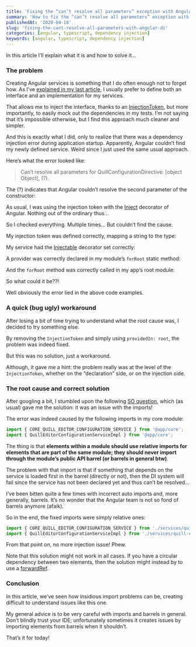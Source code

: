 ```yaml
---
title: 'Fixing the “can’t resolve all parameters” exception with Angular DI'
summary: 'How to fix the “can’t resolve all parameters” exception with Angular'
publishedAt: '2020-04-18'
slug: 'fixing-the-cant-resolve-all-parameters-with-angular-di'
categories: [angular, typescript, dependency injection]
keywords: [angular, typescript, dependency injection]
---
```


In this article I’ll explain what it is and how to solve it…

### The problem

Creating Angular services is something that I do often enough not to forget how. As I’ve [explained in my last article](https://medium.com/@dSebastien/dynamically-customizing-quill-ngx-quill-editors-in-an-angular-application-b81c75bc4a6), I usually prefer to define both an interface and an implementation for my services.

That allows me to inject the interface, thanks to an [InjectionToken](https://angular.io/api/core/InjectionToken), but more importantly, to easily mock out the dependencies in my tests. I’m not saying that it’s impossible otherwise, but I find this approach much cleaner and simpler.

And this is exactly what I did, only to realize that there was a dependency injection error during application startup. Apparently, Angular couldn’t find my newly defined service. Weird since I just used the same usual approach.

Here’s what the error looked like:

> Can’t resolve all parameters for QuillConfigurationDirective: [object Object], (?).

The (?) indicates that Angular couldn’t resolve the second parameter of the constructor:

<Gist gistLink="dsebastien/defdce4947a28c2f753a062b93919b6d" />

As usual, I was using the injection token with the [Inject](https://angular.io/api/core/inject) decorator of Angular. Nothing out of the ordinary thus…

So I checked everything. Multiple times… But couldn’t find the cause.

My injection token was defined correctly, mapping a string to the type:

<Gist gistLink="dsebastien/bc7ba2e410cdbbdc52052b07ae25f5cb" />

My service had the [Injectable](https://angular.io/api/core/Injectable) decorator set correctly:

<Gist gistLink="dsebastien/d108fbf8f1ff39752adf2614b0f90c31" />

A provider was correctly declared in my module’s `forRoot` static method:

<Gist gistLink="dsebastien/268d812805a7074daaa29d3a5257caf0" />

And the `forRoot` method was correctly called in my app’s root module:

<Gist gistLink="dsebastien/52bbf60fae5501ddb9e7cba81d57eaf3" />

So what could it be??!

Well obviously the error lied in the above code examples.

### A quick (bug ugly) workaround

After losing a bit of time trying to understand what the root cause was, I decided to try something else.

By removing the `InjectionToken` and simply using `providedIn: root`, the problem was indeed fixed.

But this was no solution, just a workaround.

Although, it gave me a hint: the problem really was at the level of the `InjectionToken`, whether on the “declaration” side, or on the injection side.

### The root cause and correct solution

After googling a bit, I stumbled upon the following [SO question](https://stackoverflow.com/questions/37997824/exception-cant-resolve-all-parameters), which (as usual) gave me the solution: it was an issue with the imports!

The error was indeed caused by the following imports in my core module:

```typescript
import { CORE_QUILL_EDITOR_CONFIGURATION_SERVICE } from '@app/core';
import { QuillEditorConfigurationServiceImpl } from '@app/core';
```

The thing is that **elements within a module should use relative imports for elements that are part of the same module; they should never import through the module’s public API barrel (or barrels in general btw)**.

The problem with that import is that if something that depends on the service is loaded first in the barrel (directly or not), then the DI system will fail since the service has not been declared yet and thus can’t be resolved…

I’ve been bitten quite a few times with incorrect auto imports and, more generally, barrels. It’s no wonder that the Angular team is not so fond of barrels anymore (afaik).

So in the end, the fixed imports were simply relative ones:

```typescript
import { CORE_QUILL_EDITOR_CONFIGURATION_SERVICE } from './services/quill-editor-configuration.service.constants';
import { QuillEditorConfigurationServiceImpl } from './services/quill-editor-configuration.service';
```

From that point on, no more injection issue! Phew.

Note that this solution might not work in all cases. If you have a circular dependency between two elements, then the solution might instead by to use a [forwardRef](https://angular.io/api/core/forwardRef).

### Conclusion

In this article, we’ve seen how insidious import problems can be, creating difficult to understand issues like this one.

My general advice is to be very careful with imports and barrels in general. Don’t blindly trust your IDE; unfortunately sometimes it creates issues by importing elements from barrels when it shouldn’t.

That’s it for today!

<BlogPostSignature />
